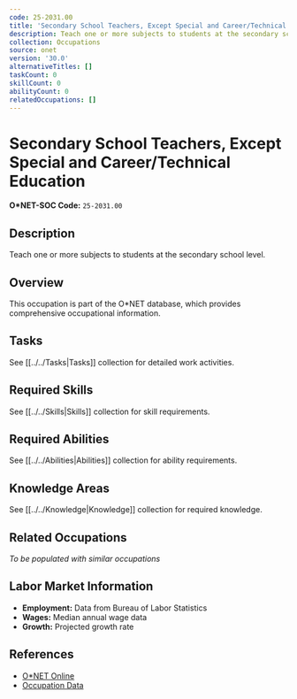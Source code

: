 ```yaml
---
code: 25-2031.00
title: 'Secondary School Teachers, Except Special and Career/Technical Education'
description: Teach one or more subjects to students at the secondary school level.
collection: Occupations
source: onet
version: '30.0'
alternativeTitles: []
taskCount: 0
skillCount: 0
abilityCount: 0
relatedOccupations: []
---
```

# Secondary School Teachers, Except Special and Career/Technical Education

**O*NET-SOC Code:** `25-2031.00`

## Description

Teach one or more subjects to students at the secondary school level.

## Overview

This occupation is part of the O*NET database, which provides comprehensive occupational information.

## Tasks

See [[../../Tasks|Tasks]] collection for detailed work activities.

## Required Skills

See [[../../Skills|Skills]] collection for skill requirements.

## Required Abilities

See [[../../Abilities|Abilities]] collection for ability requirements.

## Knowledge Areas

See [[../../Knowledge|Knowledge]] collection for required knowledge.

## Related Occupations

*To be populated with similar occupations*

## Labor Market Information

- **Employment:** Data from Bureau of Labor Statistics
- **Wages:** Median annual wage data
- **Growth:** Projected growth rate

## References

- [O*NET Online](https://www.onetonline.org/link/summary/25-2031.00)
- [Occupation Data](https://www.onetcenter.org/)
